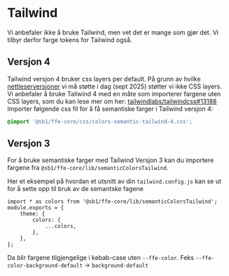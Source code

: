 
<Meta title="Design/Farger/Tailwind" />

# Tailwind

Vi anbefaler ikke å bruke Tailwind, men vet det er mange som gjør det.
Vi tilbyr derfor farge tokens for Tailwind også.

## Versjon 4

Tailwind versjon 4 bruker css layers per default. På grunn av hvilke [nettleserversjoner](https://design.sparebank1.no/grunnleggende/nettleserversjoner/) vi må støtte i dag (sept 2025) støtter vi ikke CSS layers. Vi anbefaler å bruke Tailwind 4 med en måte som importerer fargene uten CSS layers, som du kan lese mer om her: [tailwindlabs/tailwindcss#13188](https://github.com/tailwindlabs/tailwindcss/discussions/13188)
Importer følgende css fil for å få semantiske farger i Tailwind versjon 4:

```css
@import '@sb1/ffe-core/css/colors-semantic-tailwind-4.css';
```

## Versjon 3

For å bruke semantiske farger med Tailwind Versjon 3 kan du importere fargene fra `@sb1/ffe-core/lib/semanticColorsTailwind`.

Her et eksempel på hvordan et utsnitt av din `tailwind.config.js` kan se ut for å sette opp til bruk av de semantske fagene

```tsx
import * as colors from '@sb1/ffe-core/lib/semanticColorsTailwind';
module.exports = {
    theme: {
        colors: {
            ...colors,
        },
    },
};
```

Da blir fargene tilgjengelige i kebab-case uten `--ffe-color`. Feks `--ffe-color-background-default` -> `background-default`
